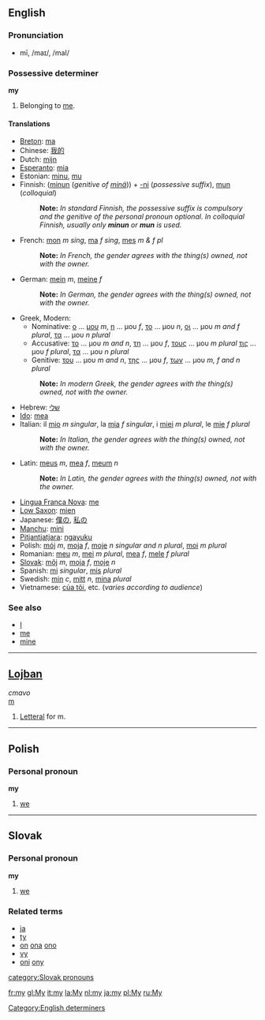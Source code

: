 ==English==

===Pronunciation===
* mī, /maɪ/, /maI/

===Possessive determiner===
'''my'''

#Belonging to [[me]].

====Translations====
*[[Breton]]: [[ma]]
*Chinese: [[我的]]
*Dutch: [[mijn]]
*[[Esperanto]]: [[mia]]
*Estonian: [[minu#Estonian|minu]], [[mu#Estonian|mu]]
*Finnish: ([[minun]] (''genitive of [[minä]]'')) + [[-ni#Finnish|-ni]] (''possessive suffix''), [[mun#Finnish|mun]] (''colloquial'')
*:'''Note:''' ''In standard Finnish, the possessive suffix is compulsory and the genitive of the personal pronoun optional. In colloquial Finnish, usually only '''minun''' or '''mun''' is used.''
*French: [[mon]] ''m sing'', [[ma]] ''f sing'', [[mes]] ''m & f pl''
*:'''Note:''' ''In French, the gender agrees with the thing(s) owned, not with the owner.''
*German: [[mein]] ''m'', [[meine]] ''f''
*:'''Note:''' ''In German, the gender agrees with the thing(s) owned, not with the owner.''
*Greek, Modern:
**Nominative: [[ο]] ... [[μου]] ''m'', [[η]] ... μου ''f'', [[το]] ... μου ''n'', [[οι]] ... μου ''m and f plural'', [[τα]] ... μου ''n plural''
**Accusative: [[το]] ... μου ''m and n'', [[τη]] ... μου ''f'', [[τους]] ... μου ''m plural'' [[τις]] ... μου ''f plural'', [[τα]] ... μου ''n plural''
**Genitive: [[του]] ... μου ''m and n'', [[της]] ... μου ''f'', [[των]] ... μου ''m, f and n plural''
*:'''Note:''' ''In modern Greek, the gender agrees with the thing(s) owned, not with the owner.''
*Hebrew: [[שלי]]
*[[Ido]]: [[mea]]
*Italian: il [[mio]] ''m singular'', la [[mia]] ''f singular'', i [[miei]] ''m plural'', le [[mie]] ''f plural''
*:'''Note:''' ''In Italian, the gender agrees with the thing(s) owned, not with the owner.''
*Latin: [[meus]] ''m'', [[mea]] ''f'', [[meum]] ''n''
*:'''Note:''' ''In Latin, the gender agrees with the thing(s) owned, not with the owner.''
*[[Lingua Franca Nova]]: [[me#Lingua Franca Nova|me]]
*[[Low Saxon]]: [[mien#Low Saxon|mien]]
*Japanese: [[僕の]], [[私の]]
*[[Manchu]]: [[mini#Manchu|mini]]
*[[Pitjantjatjara]]: [[ngayuku]]
*Polish: [[mój]] ''m'', [[moja]] ''f'', [[moje]] ''n singular and n plural'', [[moi]] ''m plural''
*Romanian: [[meu]] ''m'', [[mei]] ''m plural'', [[mea]] ''f'', [[mele]] ''f plural''
*[[Slovak]]: [[môj]] ''m'', [[moja]] ''f'', [[moje]] ''n''
*Spanish: [[mi#Spanish|mi]] ''singular'', [[mis#Spanish|mis]] ''plural''
*Swedish: [[min#Swedish|min]] ''c'', [[mitt#Swedish|mitt]] ''n'', [[mina#Swedish|mina]] ''plural''
*Vietnamese: [[của tôi]], etc. (''varies according to audience'')<!--can we have all the forms here, please?-->

===See also===
*[[I]]
*[[me]]
*[[mine]]

----
==[[Lojban]]==
''cmavo''<br>
[[m]]

#[[Letteral]] for m.

----
==Polish==
===Personal pronoun===
'''my'''

#[[we]]<!-- first person, plural, nominative case: [[we]]-->

----
==Slovak==
===Personal pronoun===
'''my'''

#[[we]]<!--''([[first person]] [[plural]])''-->

===Related terms===
*[[ja]]
*[[ty]]
*[[on]] [[ona]] [[ono]]
*[[vy]]
*[[oni]] [[ony]]

[[Category:English determiners]]
[[category:Slovak pronouns]]

[[fr:my]]
[[gl:My]]
[[it:my]]
[[la:My]]
[[nl:my]]
[[ja:my]]
[[pl:My]]
[[ru:My]]